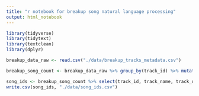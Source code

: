 ```yaml
---
title: "r notebook for breakup song natural language processing"
output: html_notebook
---
```

```r
library(tidyverse)
library(tidytext)
library(textclean)
library(dplyr)

breakup_data_raw <- read.csv("./data/breakup_tracks_metadata.csv")

breakup_song_count <- breakup_data_raw %>% group_by(track_id) %>% mutate(count = n()) %>% unique()

song_ids <- breakup_song_count %>% select(track_id, track_name, track_url, artist_name, artist_id) %>% unique()
write.csv(song_ids, "./data/song_ids.csv")

```
